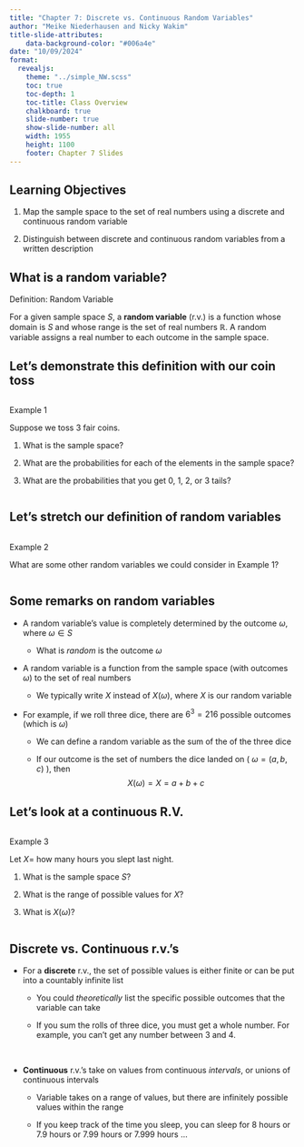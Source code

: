 ```yaml
---
title: "Chapter 7: Discrete vs. Continuous Random Variables"
author: "Meike Niederhausen and Nicky Wakim"
title-slide-attributes:
    data-background-color: "#006a4e"
date: "10/09/2024"
format: 
  revealjs:
    theme: "../simple_NW.scss"
    toc: true
    toc-depth: 1
    toc-title: Class Overview
    chalkboard: true
    slide-number: true
    show-slide-number: all
    width: 1955
    height: 1100
    footer: Chapter 7 Slides
---
```


## Learning Objectives

1.  Map the sample space to the set of real numbers using a discrete and continuous random variable

2.  Distinguish between discrete and continuous random variables from a written description

## What is a random variable?

::: definition
::: def-title
Definition: Random Variable
:::

::: def-cont
For a given sample space $S$, a **random variable** (r.v.) is a function whose domain is $S$ and whose range is the set of real numbers $\mathbb{R}$. A random variable assigns a real number to each outcome in the sample space.
:::
:::

## Let's demonstrate this definition with our coin toss {.smaller}

::: columns
::: {.column width="35%"}
::: example
::: ex-title
Example 1
:::

::: ex-cont
Suppose we toss 3 fair coins.

1.  What is the sample space?

2.  What are the probabilities for each of the elements in the sample space?

3.  What are the probabilities that you get 0, 1, 2, or 3 tails?
:::
:::
:::
:::

## Let's stretch our definition of random variables

::: columns
::: {.column width="35%"}
::: example
::: ex-title
Example 2
:::

::: ex-cont
What are some other random variables we could consider in Example 1?
:::
:::
:::
:::

## Some remarks on random variables

-   A random variable's value is completely determined by the outcome $\omega$, where $\omega \in S$

    -   What is *random* is the outcome $\omega$

-   A random variable is a function from the sample space (with outcomes $\omega$) to the set of real numbers

    -   We typically write $X$ instead of $X(\omega)$, where $X$ is our random variable

-   For example, if we roll three dice, there are $6^3 = 216$ possible outcomes (which is $\omega$)

    -   We can define a random variable as the sum of the of the three dice

    -   If our outcome is the set of numbers the dice landed on ( $\omega=(a,b,c)$ ), then $$ X(\omega) = X = a + b + c $$

## Let's look at a continuous R.V.

::: columns
::: {.column width="33%"}
::: example
::: ex-title
Example 3
:::

::: ex-cont
Let $X =$ how many hours you slept last night.

1.   What is the sample space $S$?

2.   What is the range of possible values for $X$?

3.   What is $X(\omega)$?
:::
:::
:::
:::

## Discrete vs. Continuous r.v.'s

-   For a **discrete** r.v., the set of possible values is either finite or can be put into a countably infinite list

    -   You could *theoretically* list the specific possible outcomes that the variable can take

    -   If you sum the rolls of three dice, you must get a whole number. For example, you can't get any number between 3 and 4.

 
 

-   **Continuous** r.v.'s take on values from continuous *intervals*, or unions of continuous intervals

    -   Variable takes on a range of values, but there are infinitely possible values within the range

    -   If you keep track of the time you sleep, you can sleep for 8 hours or 7.9 hours or 7.99 hours or 7.999 hours ...

